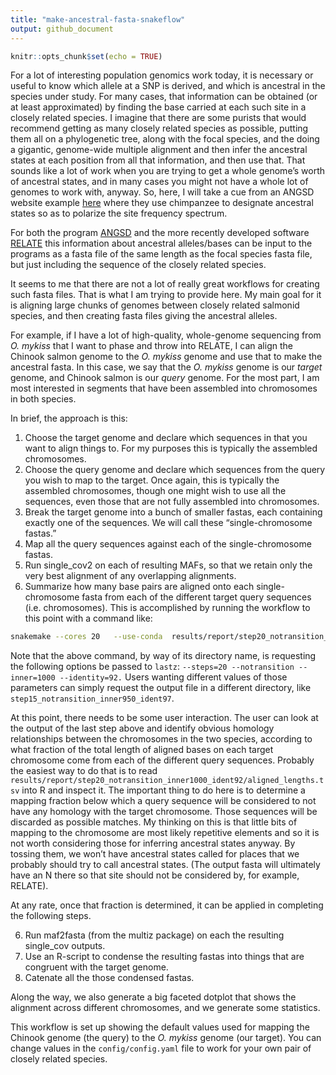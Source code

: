 ```yaml
---
title: "make-ancestral-fasta-snakeflow"
output: github_document
---
```


```r
knitr::opts_chunk$set(echo = TRUE)
```

For a lot of interesting population genomics work today, it is necessary or useful to know
which allele at a SNP is derived, and which is ancestral in the species under study.
For many cases, that information can be obtained (or at least approximated) by finding the
base carried at each such site in a closely related species.  I imagine that there are some
purists that would recommend getting as many closely related species as possible, putting
them all on a phylogenetic tree, along with the focal species, and the doing a gigantic,
genome-wide multiple alignment and then infer the ancestral states at each position
from all that information, and then use that.  That sounds like a lot of work when you are
trying to get a whole genome's worth of ancestral states, and in many cases you might not
have a whole lot of genomes to work with, anyway.  So, here, I will take a cue from
an ANGSD website example [here](http://www.popgen.dk/angsd/index.php/Thetas,Tajima,Neutrality_tests)
where they use chimpanzee to designate ancestral states so as to polarize the site frequency
spectrum.

For both the program [ANGSD](http://www.popgen.dk/angsd/index.php/ANGSD) and the more recently
developed software [RELATE](https://myersgroup.github.io/relate/) this information about
ancestral alleles/bases can be input to the programs as a fasta file of the same length as the
focal species fasta file, but just including the sequence of the closely related species.  

It seems to me that there are not a lot of really great workflows for creating such fasta
files.  That is what I am trying to provide here.  My main goal for it is aligning large chunks
of genomes between closely related salmonid species, and then creating fasta files giving the
ancestral alleles.

For example, if I have a lot of high-quality, whole-genome sequencing from _O. mykiss_ that I
want to phase and throw into RELATE, I can align the Chinook salmon genome to the _O. mykiss_
genome and use that to make the ancestral fasta.  In this case, we say that the _O. mykiss_
genome is our _target_ genome, and Chinook salmon is our _query_ genome.  For the most part,
I am most interested in segments that have been assembled into chromosomes in both species.

In brief, the approach is this:

1. Choose the target genome and declare which sequences in that you want to align things
to. For my purposes this is typically the assembled chromosomes.
2. Choose the query genome and declare which sequences from the query you wish to map to the
target.  Once again, this is typically the assembled chromosomes, though one might wish to
use all the sequences, even those that are not fully assembled into chromosomes.
3. Break the target genome into a bunch of smaller fastas, each containing exactly one of the
sequences. We will call these "single-chromosome fastas."
4. Map all the query sequences against each of the single-chromosome fastas.
5. Run single_cov2 on each of resulting MAFs, so that we retain only the very best alignment of
any overlapping alignments.
6. Summarize how many base pairs are aligned onto each single-chromosome fasta from each of the
different target query sequences (i.e. chromosomes). This is accomplished by running the
workflow to this point with a command like:
```bash
snakemake --cores 20   --use-conda  results/report/step20_notransition_inner1000_ident92/aligned_lengths.tsv
```
Note that the above command, by way of its directory name, is requesting the following
options be passed to `lastz`: `--steps=20 --notransition --inner=1000 --identity=92.`
Users wanting different values of those parameters can simply request the output
file in a different directory, like `step15_notransition_inner950_ident97`.

At this point, there needs to be some user interaction. The user can look at the output
of the last step above and identify obvious homology relationships between the chromosomes
in the two species, according to what fraction of the total length of aligned bases on each
target chromosome come from each of the different query sequences.  Probably the easiest
way to do that is to read `results/report/step20_notransition_inner1000_ident92/aligned_lengths.tsv`
into R and inspect it.  The important thing to do here is to determine a mapping fraction
below which a query sequence will be considered to not have any homology with the target
chromosome.  Those sequences will be discarded as possible matches.
My thinking on this is that little bits of mapping to the chromosome are most likely
repetitive elements and so it is not worth considering those for inferring ancestral
states anyway.  By tossing them, we won't have ancestral states called for places
that we probably should try to call ancestral states.  (The output fasta will ultimately
have an N there so that site should not be considered by, for example, RELATE).

At any rate, once that fraction is determined, it can be applied in completing the
following steps.

6. Run maf2fasta (from the multiz package) on each the resulting single_cov outputs.
7. Use an R-script to condense the resulting fastas into things that are congruent with
the target genome. 
8. Catenate all the those condensed fastas.

Along the way, we also generate a big faceted dotplot that shows the alignment across
different chromosomes, and we generate some statistics.

This workflow is set up showing the default values used for mapping the Chinook genome (the
query) to the _O. mykiss_ genome (our target).  You can change values in the
`config/config.yaml` file to work for your own pair of closely related species.  
